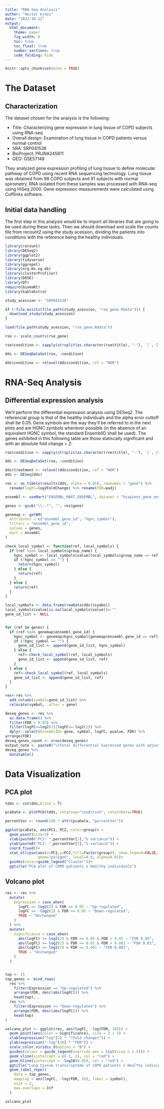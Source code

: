 ```yaml
---
title: "RNA-Seq Analysis"
author: "Hector Kroes"
date: "2022-10-12"
output:
  html_document:
    theme: paper
    fig_width: 8
    toc: true
    toc_float: true
    number_sections: true
    code_folding: hide
---
```


```r
knitr::opts_chunk$set(echo = TRUE)
```

# The Dataset

## Characterization

The dataset chosen for the analysis is the following:

- Title: Characterizing gene expression in lung tissue of COPD subjects using RNA-seq
- Overall design: Examination of lung tissue in COPD patients versus normal control
- SRA: SRP041538
- BioProject: PRJNA245811
- GEO: GSE57148

They analyzed gene expression profiling of lung tissue to define molecular pathway of COPD using recent RNA sequencing technology. Lung tissue was obtained from 98 COPD subjects and 91 subjects with normal spirometry. RNA isolated from these samples was processed with RNA-seq using HiSeq 2000. Gene expression measurements were calculated using Cufflinks software.

## Initial data handling

The first step in this analysis would be to import all libraries that are going to be used during these tasks. Then we should download and scale the counts file from recount2 using the study acession, dividing the patients into conditions with the reference being the healthy individuals.

```r
library(recount)
library(DESeq2)
library(ggplot2)
library(tidyverse)
library(ggrepel)
library(org.Hs.eg.db)
library(clusterProfiler)
library(DOSE)
library(DT)
require(biomaRt)
library(kableExtra)

study_acession <- "SRP041538"

if (!file.exists(file.path(study_acession, "rse_gene.Rdata"))) {
  download_study(study_acession)
}

load(file.path(study_acession, "rse_gene.Rdata"))

rse <- scale_counts(rse_gene)

rse$condition <- sapply(strsplit(as.character(rse$title), "-"), `[`, 2)

dds <- DESeqDataSet(rse, ~condition)

dds$condition <- relevel(dds$condition, ref = "NOR")
```

# RNA-Seq Analysis

## Differential expression analysis

We'll perform the differential expression analysis using DESeq2. The referencial group is that of the healthy individuals and the alpha error cuttoff shall be 0.05. Gene symbols are the way they'll be referred to in the next plots and are HGNC symbols whenever possible (in the absence of an equivalent HGNC symbol, the standard EnsemblID shall be used). The genes exhibited in this following table are those statiscally significant and with an absolute fold change > 2:

```r

rse$condition <- sapply(strsplit(as.character(rse$title), "-"), `[`, 2)

dds <- DESeqDataSet(rse, ~condition)

dds$treatment <- relevel(dds$condition, ref = "NOR")
dds <- DESeq(dds)

res <- as_tibble(results(dds, alpha = 0.05), rownames = "gene") %>%
  rename(logFC=log2FoldChange) %>% rename(FDR=padj)

ensembl <- useMart("ENSEMBL_MART_ENSEMBL", dataset = "hsapiens_gene_ensembl", host = "www.ensembl.org")

genes <- gsub("\\..*", "", res$gene)

genemap <- getBM(
  attributes = c("ensembl_gene_id", "hgnc_symbol"),
  filters = "ensembl_gene_id",
  values = genes,
  mart = ensembl
)

check_local_symbol <- function(ref, local_symbols) {
  if (ref %in% local_symbols$group_name) {
    hgnc_symbol <- local_symbols$value[local_symbols$group_name == ref][1]
    if (!hgnc_symbol == "") {
      return(hgnc_symbol)
    } else {
      return(ref)
    }
  } else {
    return(ref)
  }
}

local_symbols <- data.frame(rowData(dds)$symbol)
local_symbols$value[is.na(local_symbols$value)]<-""
gene_id_list <- NULL


for (ref in genes) {
  if (ref %in% genemap$ensembl_gene_id) {
    hgnc_symbol <- genemap$hgnc_symbol[genemap$ensembl_gene_id == ref][1]
    if (!hgnc_symbol == "") {
      gene_id_list <- append(gene_id_list, hgnc_symbol)
    } else {
      ref<-check_local_symbol(ref, local_symbols)
      gene_id_list <- append(gene_id_list, ref)
    }
  } else {
    ref<-check_local_symbol(ref, local_symbols)
    gene_id_list <- append(gene_id_list, ref)
  }
}

res<-res %>%
  add_column(symbol=gene_id_list) %>%
  relocate(symbol, .after = gene)

deseq_genes <- res %>%
  as.data.frame() %>%
  filter(FDR < 0.05) %>%
  filter(logFC>=log2(2)|logFC<=-log2(2)) %>%
  dplyr::select(EnsemblID= gene, symbol, logFC, pvalue, FDR) %>%
arrange(FDR)
deseq_genes_count <- nrow(deseq_genes)
output_note <- paste0("\nTotal differential expressed genes with adjusted p<0.05: ", deseq_genes_count, "\n(top 1000 shown above)")
deseq_genes %>%
  datatable()
```

# Data Visualization

## PCA plot

```r
tdds <- vst(dds,blind = T)

pcaData <- plotPCA(tdds, intgroup="condition", returnData=TRUE)

percentVar <- round(100 * attr(pcaData, "percentVar"))

ggplot(pcaData, aes(PC1, PC2, color=group)) +
  geom_point(size=3) +
  xlab(paste0("PC1: ",percentVar[1],"% variance")) +
  ylab(paste0("PC2: ",percentVar[2],"% variance")) + 
  coord_fixed()+
  stat_ellipse(aes(x=PC1,y=PC2,fill=factor(group)), show.legend=FALSE,
               geom="polygon", level=0.8, alpha=0.05)+
  guides(color=guide_legend("Cluster"))+
  ggtitle("PCA plot of COPD patients x Healthy individuals")

```

## Volcano plot

```r
res <- res %>%
  mutate(
    Expression = case_when(
      logFC >= log2(2) & FDR <= 0.05 ~ "Up-regulated",
      logFC <= -log2(2) & FDR <= 0.05 ~ "Down-regulated",
      TRUE ~ "Unchanged"
    )
  ) %>%
  mutate(
    Significance = case_when(
      abs(logFC) >= log2(2) & FDR <= 0.05 & FDR > 0.01 ~ "FDR 0.05",
      abs(logFC) >= log2(2) & FDR <= 0.01 & FDR > 0.001 ~ "FDR 0.01",
      abs(logFC) >= log2(2) & FDR <= 0.001 ~ "FDR 0.001",
      TRUE ~ "Unchanged"
    )
  )


top <- 25
top_genes <- bind_rows(
  res %>%
    filter(Expression == "Up-regulated") %>%
    arrange(FDR, desc(abs(logFC))) %>%
    head(top),
  res %>%
    filter(Expression == "Down-regulated") %>%
    arrange(FDR, desc(abs(logFC))) %>%
    head(top)
)

volcano_plot <- ggplot(res, aes(logFC, -log(FDR, 10))) +
  geom_point(aes(color = Significance), size = 2 / 5) +
  xlab(expression("log"[2] * "(Fold change)")) +
  ylab(expression("-log"[10] * "FDR")) +
  scale_color_viridis_d(option = "B") +
  guides(colour = guide_legend(override.aes = list(size = 1.5))) +
  geom_vline(xintercept = c(-1, 1), col = "red") +
  geom_hline(yintercept = -log10(0.05), col = "red") +
  ggtitle("Lung tissue transcriptome of COPD patients x Healthy individuals") +
  geom_label_repel(
    data = top_genes,
    mapping = aes(logFC, -log(FDR, 10), label = symbol),
    size = 2,
    max.overlaps = Inf
  )

volcano_plot
```